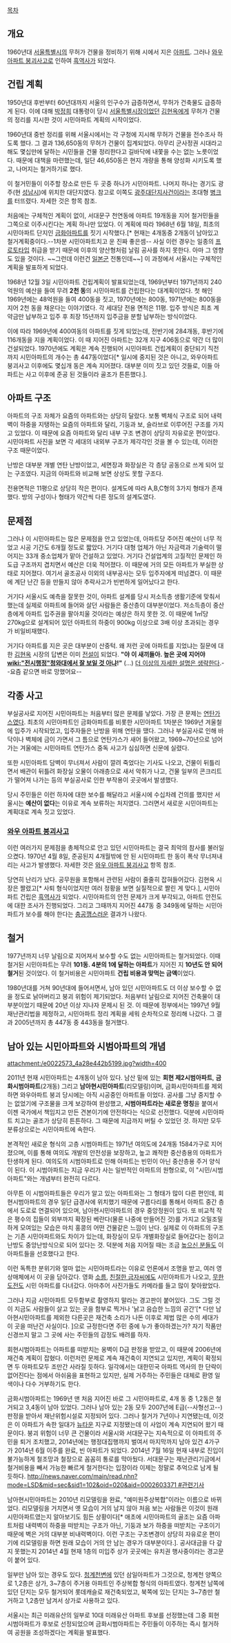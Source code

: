 [[목차]]

== 개요 ==
1960년대 [[서울특별시]]의 무허가 건물을 정비하기 위해 시에서 지은 [[아파트]]. 그러나 [[와우 아파트 붕괴사고]]로 인하여 [[흑역사]]가 되었다.

== 건립 계획 ==
1950년대 후반부터 60년대까지 서울의 인구수가 급증하면서, 무허가 건축물도 급증하게 된다. 이에 대해 [[박정희]] 대통령이 당시 [[서울특별시장]]이었던 [[김현옥]]에게 무허가 건물의 정리를 지시한 것이 시민아파트 계획의 시작이었다.

1960년대 중반 정리를 위해 서울시에서는 각 구청에 지시해 무허가 건물을 전수조사 하도록 했다. 그 결과 136,650동의 무허가 건물이 집계되었다. 아무리 군사정권 시대라고 해도 몇십만에 달하는 시민들을 건물 정리한다고 길바닥에 내쫓을 수는 없는 노릇이었다. 때문에 대책을 마련했는데, 일단 46,650동은 현지 개량을 통해 양성화 시키도록 했고, 나머지는 철거하기로 했다. 

이 철거민들이 이주할 장소로 만든 두 곳중 하나가 시민아파트. 나머지 하나는 경기도 광주(현 [[성남시]])에 위치한 대단지였다. 참고로  이쪽도 [[광주대단지사건]]이라는 초대형 [[병크]]를 터뜨렸다. 자세한 것은 항목 참조.

처음에는 구체적인 계획이 없이, 서대문구 천연동에 아파트 19개동을 지어 철거민들을 그쪽으로 이주시킨다는 계획 하나만 있었다. 이 계획에 따라 1968년 6월 18일, 최초의 시민아파트 단지인 [[금화아파트]]를 짓기 시작했다.[* 현재는 4개동중 2개동이 남아있고 철거계획중이다.--1차분 시민아파트치고 운 진짜 좋은셈-- 사실 이런 경우는 일종의 [[프로토타입]] 취급을 받기 때문에 이후의 양산형처럼 날림 공사를 하지 못한다. 아마 그 영향도 있을 것이다. ~~그런데 이런건 [[일본군]] 전통인데~~] 이 과정에서 서울시는 구체적인 계획을 발표하게 되었다.

1968년 12월 3일 시민아파트 건립계획이 발표되었는데, 1969년부터 1971년까지 240억원의 예산을 들여 무려 '''2천 동'''의 시민아파트를 건립한다는 대계획이었다. 첫 해인 1969년에는 48억원을 들여 400동을 짓고, 1970년에는 800동, 1971년에는 800동을 지어 2천 동을 채운다는 이야기였다. 각 세대당 전용 면적은 11평. 입주 방식은 최초 계약금만 납부하고 입주 후 최장 15년까지 입주금을 분할 납부하는 방식이었다. 

이에 따라 1969년에 400여동의 아파트를 짓게 되었는데, 전반기에 284개동, 후반기에 116개동을 지을 계획이었다. 이 때 지어진 아파트는 32개 지구 406동으로 약간 더 많이 건설되었다. 1970년에도 계획은 계속 진행되어 시민아파트 건립계획이 중단되기 직전까지 시민아파트의 개수는 총 447동이었다[* 일시에 중지된 것은 아니고, 와우아파트 붕괴사고 이후에도 몇십개 동은 계속 지어졌다. 대부분 이미 짓고 있던 것들로, 이들 아파트는 사고 이후에 준공 된 것들이라 골조가 튼튼했다.]. 

== 아파트 구조 ==
아파트의 구조 자체가 요즘의 아파트와는 상당히 달랐다. 보통 벽체식 구조로 되어 내력벽이 하중을 지탱하는 요즘의 아파트와 달리, 기둥과 보, 슬라브로 이루어진 구조를 가지고 있었다. 이 때문에 요즘 아파트와 달리 내부 구조 변경이 상당히 자유로운 편이었다. 시민아파트 사진을 보면 각 세대의 내외부 구조가 제각각인 것을 볼 수 있는데, 이러한 구조 때문이었다. 

난방은 대부분 개별 연탄 난방이었고, 세면장과 화장실은 각 층당 공동으로 쓰게 되어 있는 구조였다. 지금의 아파트와 비교해 보면 상상도 못할 구조다. 

전용면적은 11평으로 상당히 작은 편이다. 설계도에 따라 A,B,C형의 3가지 형태가 존재했다. 방의 구성이나 형태가 약간씩 다른 정도의 설계도였다. 

== 문제점 ==
그러나 이 시민아파트는 많은 문제점을 안고 있었는데, 아파트당 주어진 예산이 너무 적었고 시공 기간도 6개월 정도로 짧았다. 거기다 대형 업체가 아닌 자금력과 기술력이 떨어지는 33개 중소업체가 맡아 건설하고 있었다. 거기다 건설업계의 고질적인 문제인 하도급 구조까지 겹치면서 예산은 더욱 적어졌다. 이 때문에 거의 모든 아파트가 부실한 상태로 지어졌다. 여기서 골조공사 이외의 내부공사는 모두 입주자에게 떠넘겼다. 이 때문에 계단 난간 등을 만들지 않아 추락사고가 빈번하게 일어났다고 한다. 

거기다 서울시도 예측을 잘못한 것이, 아파트 설계를 당시 저소득층 생활기준에 맞춰서 했는데 실제로 아파트에 들어와 살던 사람들은 중산층이 대부분이었다. 저소득층이 중산층에게 아파트 입주권을 팔아치울 것이라는 예상은 하지 못한 것. 이 때문에 1㎡당 270kg으로 설계되어 있던 아파트의 하중이 900kg 이상으로 3배 이상 초과되는 경우가 비일비재했다. 

거기다 아파트를 지은 곳은 대부분이 산중턱. 왜 저런 곳에 아파트를 지었냐는 질문에 대한 [[김현옥]] 시장의 답변은 이미 [[전설]]이 되었다. '''"야 이 새끼들아. 높은 곳에 지어야 [[wiki:"전시행정"청와대에서 잘 보일 것 아냐]]!"''' (...) [[더 이상의 자세한 설명은 생략한다]].--요즘 같으면 바로 망했어요--

== 각종 사고 ==
부실공사로 지어진 시민아파트는 처음부터 많은 문제를 낳았다. 가장 큰 문제는 [[연탄]]가스였다. 최초의 시민아파트인 금화아파트를 비롯한 시민아파트 1차분은 1969년 겨울철에 입주가 시작되었고, 입주자들은 난방을 위해 연탄을 땠다. 그러나 부실공사로 인해 바닥이나 벽체에 금이 가면서 그 틈으로 연탄가스가 새어 들어왔고, 1969~70년으로 넘어가는 겨울에는 시민아파트 연탄가스 중독 사고가 심심하면 신문에 실렸다. 

또한 시민아파트 담벽이 무너져서 사람이 깔려 죽었다는 기사도 나오고, 건물이 뒤틀리면서 배관이 뒤틀려 화장실 오물이 아래층으로 새서 악취가 나고, 건물 일부의 콘크리트가 떨어져 나가는 등의 부실공사로 인한 부작용이 곳곳에서 발생했다. 

당시 주민들은 이런 하자에 대한 보수를 해달라고 서울시에 수십차례 건의를 했지만 서울시는 '''예산이 없다'''는 이유로 계속 보류하는 처지였다. 그러면서 새로운 시민아파트는 계획대로 계속 짓고 있었다. 

=== [[와우 아파트 붕괴사고]] ===
이런 여러가지 문제점을 총체적으로 안고 있던 시민아파트는 결국 최악의 참사를 불러일으켰다. 1970년 4월 8일, 준공된지 4개월밖에 안 된 시민아파트 한 동이 폭삭 무너져내리는 사고가 발생했다. 자세한 것은 [[와우 아파트 붕괴사고]] 항목 참조.

당연히 난리가 났다. 공무원을 포함해서 관련된 사람이 줄줄히 잡혀들어갔다. 김현옥 시장은 짤렸고[* 사퇴 형식이었지만 여러 정황을 보면 실질적으로 짤린 게 맞다.], 시민아파트 건립은 [[흑역사]]가 되었다. 시민아파트의 안전 문제가 크게 부각되고, 아파트 안전도에 대한 조사가 진행되었다. 그리고 그때까지 지어진 447동 중 349동에 달하는 시민아파트가 보수를 해야 한다는 [[충공깽]]스러운 결과가 나왔다. 

== 철거 ==
1977년까지 너무 날림으로 지어져서 보수할 수도 없는 시민아파트는 철거되었다. 이때 철거된 시민아파트는 무려 '''101동. 4분의 1에 달하는 아파트'''가 지어진 지 '''10년도 안 되어 철거'''된 것이었다. 이 철거비용은 시민아파트 '''건립 비용과 맞먹는 금액'''이었다. 

1980년대를 거쳐 90년대에 들어서면서, 남아 있던 시민아파트도 더 이상 보수할 수 없을 정도로 낡아버리고 붕괴 위험이 제기되었다. 처음부터 날림으로 지어진 건축물이 대부분이었기 때문에 20년 이상 지나자 문제시 된 것. 이 때문에 정부에서는 1997년 9월 재난관리법을 제정하고, 시민아파트 정리 계획을 세워 순차적으로 정리해 나갔다. 그 결과 2005년까지 총 447동 중 443동을 철거했다.

== 남아 있는 시민아파트와 시범아파트의 개념  ==
attachment:/e0022573_4a28e442b5199.jpg?width=400

2011년 현재 시민아파트는 4개동이 남아 있다. 남산 밑에 있는 '''회현 제2시범아파트''', '''금화시범아파트'''(2개동) 그리고 '''남아현시민아파트'''(리모델링)이며, 금화시민아파트를 제외하면 와우아파트 붕괴 당시에는 아직 시공중인 아파트들 이었다. 공사를 그냥 중지할 수는 없었기에 구조물을 크게 보강하여 완성했고, '''시범아파트라는 새로운 명칭'''을 붙여서 이젠 국가에서 책임지고 만든 견본이기에 안전하다는 식으로 선전했다. 덕분에 시민아파트 치고는 골조가 상당히 튼튼하다. 그 때문에 지금까지 버틸 수 있었던 것. 하지만 모두 분류상으로는 시민아파트에 속한다. 

본격적인 새로운 형식의 고층 시범아파트는 1971년 여의도에 24개동 1584가구로 지어졌으며, 이를 통해 여의도 개발의 안전성을 보장하고, 높고 쾌적한 중산층용의 아파트가 탄생하게 된다. 여의도의 시범아파트로 인해 아파트는 빈민이 아닌 중산층용 주거 양식이 된다. 이 시범아파트는 지금 우리가 사는 일반적인 아파트의 원형으로, 이 "시민/시범아파트"와는 개념부터 완전히 다르다.

아무튼 이 시범아파트들은 우리가 알고 있는 아파트와는 그 형태가 많이 다른 편인데, 회현시범아파트의 경우 일단 급경사에 위치했기 때문에 구름다리를 통해서 아파트 중간 층에서 도로로 연결되어 있으며, 남아현시민아파트의 경우 중앙정원이 있다. 또 비교적 작은 평수의 집들이 외부까지 확장된 베란다(물론 나중에 만들어진 것)를 가지고 오밀조밀하게 모여있는 모습은 마치 홍콩의 어떤 건물같은 느낌이 난다. 실제로 이 아파트의 구조는 기존 시민아파트와도 차이가 있는데, 화장실이 모두 개별화장실로 들어갔다는 점이고 난방도 중앙난방식으로 되어 있다는 것. 덕분에 처음 지어질 때는 조금 [[높으신 분들]]도 이 아파트들을 선호했다고 한다.

이런 독특한 분위기와 얼마 없는 시민아파트라는 이유로 언론에서 조명을 받고, 여러 영상매체에서 이 곳을 담아갔다. 영화 [[소름]], [[친절한 금자씨]]에도 시민아파트가 나오고, [[무한도전]]도 시민 아파트를 다녀갔다. 아마추어 사진가들도 카메라를 들고 많이 찾아왔었다.

그러나 지금 시민아파트 모두함부로 촬영하지 말라는 경고판이 붙어있다. 그도 그럴 것이 지금도 사람들이 살고 있는 곳을 함부로 찍거나 '낡고 음습한 느낌의 공간'[* 다만 남아현시민아파트를 제외한 다른곳은 재건축 소리가 나돈 이후로 제법 많은 수의 세대가 이 곳을 떠난건 사실이다. ]으로 규정한다면 주민 중에 누가 좋아하겠는가? 자기 작품만 신경쓰지 말고 그 곳에 사는 주민들의 감정도 배려를 하자.

회현시범아파트는 아파트를 떠받치는 옹벽이 D급 판정을 받았고, 이 때문에 2006년에 재건축 계획이 잡혔다. 이런저런 문제로 계속 재건축이 지연되고 있지만, 계획이 확정되면 두 아파트모두 조만간 사라질 듯하다. 일각에서는 대한민국 아파트 역사의 한 단락이 없어진다는 점에서 아쉬움을 표현하고 있지만, 실제 거주하는 주민들은 대체로 환영 일색이나 다수 거부하기도 한다.

금화시범아파트는 1969년 맨 처음 지어진 바로 그 시민아파트로, 4개 동 중 1,2동은 철거되고 3,4동이 남아 있었다. 그러나 남아 있는 2동 모두 2007년에 E급(--사형선고--)판정을 받아서 재난위험시설로 지정되어 있다. 그러나 철거가 7년이나 지연됐는데, 이것은 이 아파트가 속한 일대가 [[뉴타운]] 지구로 지정됐는데 이 사업이 계속 지연되어 왔기 때문이다. 붕괴 위험이 너무 큰 건물이라 서울시와 서대문구는 지속적으로 이 아파트의 주민을 퇴거 조치했고, 2014년에는 행정대집행까지 벌여서 마지막까지 남아 있건 4가구가 2014년 6월 이주를 완료, 빈 아파트가 되었다. 2014년 7월 16일 현재 내부로 진입이 불가능하게  철조망과 철장으로 꼼꼼히 통로를 막아뒀다. 서대문구는 재난관리기금에서 철거비용을 빼서 가능한 빠르게 철거한다는 입장이라 이제는 정말로 추억으로 남게 될 듯하다. [[http://news.naver.com/main/read.nhn?mode=LSD&mid=sec&sid1=102&oid=020&aid=0002603371 #관련기사]]

남아현시민아파트는 2010년 리모델링을 완료, "예미원주상복합"이라는 이름으로 바뀌었다. 리모델링을 거치면서 옛 모습이 거의 남지 않아 처음 보는 사람들은 이것이 원래 시민아파트였는지 알아보기도 힘든 상황이다[* 애초에 시민아파트의 골조는 요즘 아파트처럼 내력벽이 하중을 떠받치는 구조가 아닌, 기둥과 보가 하중을 떠받치는 구조이기 때문에 벽은 거의 대부분 비내력벽이다. 이런 구조는 구조변경이 상당히 자유로운 편이기에 리모델링을 하면 원래 모습이 거의 안 남는 경우가 대부분이다.]. 공사대금을 다 갚지 못했는지 2014년 4월 현재 1층의 미입주 상가 곳곳에는 유치권 행사중이라는 경고문이 붙어 있다.

일부만 남아 있는 경우도 있다. [[청계천]]변에 있던 삼일아파트가 그것으로, 청계천 양쪽으로 1,2층은 상가, 3~7층이 주거용 아파트인 주상복합 형식의 아파트였다. 청계천 남쪽에 있던 단지는 모두 철거되어 롯데캐슬로 재건축되었고, 북쪽에 있는 단지는 3~7층만 철거하고 1,2층만 남겨서 상가로 사용하고 있다. 

서울시는 최근 미래유산의 일부로 10대 미래유산 아파트 후보를 선정했는데 그중 회현시범아파트가 후보로 선정되었으며 금화시범아파트는 주민들이 이주하는 즉시 철거하여 공원을 조성하겠다는 계획을 발표했다. 


